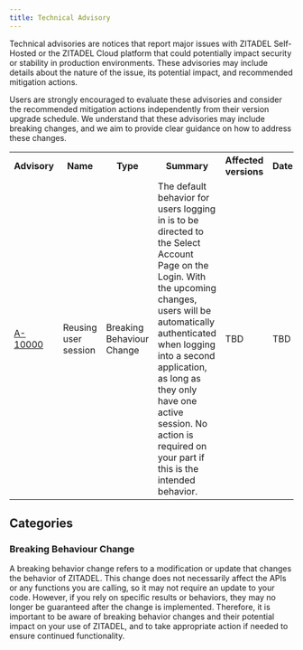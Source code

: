 ```yaml
---
title: Technical Advisory
---
```


Technical advisories are notices that report major issues with ZITADEL Self-Hosted or the ZITADEL Cloud platform that could potentially impact security or stability in production environments. 
These advisories may include details about the nature of the issue, its potential impact, and recommended mitigation actions.

Users are strongly encouraged to evaluate these advisories and consider the recommended mitigation actions independently from their version upgrade schedule. 
We understand that these advisories may include breaking changes, and we aim to provide clear guidance on how to address these changes.


<table>
  <tr>
    <th>Advisory</th>
    <th>Name</th>
    <th>Type</th>
    <th>Summary</th>
    <th>Affected versions</th>
    <th>Date</th>
  </tr>
  <tr>
    <td><a href="./advisory/a10000">A-10000</a></td>
    <td>Reusing user session</td>
    <td>Breaking Behaviour Change</td>
    <td>The default behavior for users logging in is to be directed to the Select Account Page on the Login. With the upcoming changes, users will be automatically authenticated when logging into a second application, as long as they only have one active session. No action is required on your part if this is the intended behavior.</td>
    <td>TBD</td>
    <td>TBD</td>
  </tr>
</table>

## Categories

### Breaking Behaviour Change

A breaking behavior change refers to a modification or update that changes the behavior of ZITADEL.
This change does not necessarily affect the APIs or any functions you are calling, so it may not require an update to your code.
However, if you rely on specific results or behaviors, they may no longer be guaranteed after the change is implemented.
Therefore, it is important to be aware of breaking behavior changes and their potential impact on your use of ZITADEL, and to take appropriate action if needed to ensure continued functionality.

